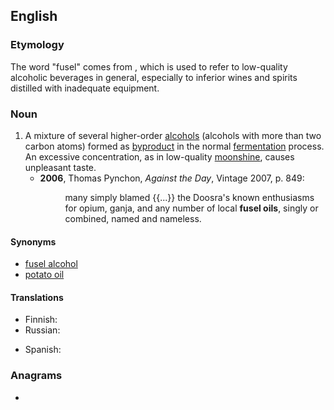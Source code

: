 ==English==
{{wikipedia|Fusel alcohol|Fusel oil}}

===Etymology===
The word "fusel" comes from {{etyl|de|en}} {{m|de|Fusel}}, which is used to refer to low-quality alcoholic beverages in general, especially to inferior wines and spirits distilled with inadequate equipment.

===Noun===
{{en-noun}}

# A mixture of several higher-order [[alcohol|alcohols]] (alcohols with more than two carbon atoms) formed as [[byproduct]] in the normal [[fermentation]] process. An excessive concentration, as in low-quality [[moonshine]], causes unpleasant taste.
#* '''2006''', Thomas Pynchon, ''Against the Day'', Vintage 2007, p. 849:
#*: many simply blamed {{...}} the Doosra's known enthusiasms for opium, ganja, and any number of local '''fusel oils''', singly or combined, named and nameless.

====Synonyms====
* [[fusel alcohol]]
* [[potato oil]]

====Translations====
{{trans-top|byproduct of alcoholic fermentation}}
* Finnish: {{t|fi|sikunaöljy}}
* Russian: {{t|ru|сиву́шное ма́сло|n}}
{{trans-mid}}
* Spanish: {{t|es|aceite de fusel|m}}
{{trans-bottom}}

===Anagrams===
* {{anagrams|en|fuel oils}}